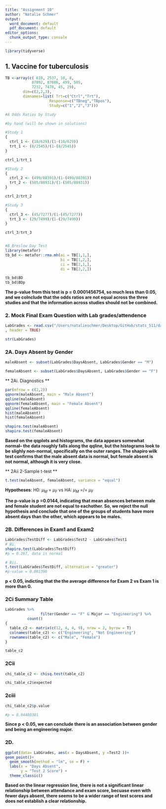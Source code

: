 ```yaml
---
title: "Assignment 10"
author: "Natalie Schmer"
output:
  word_document: default
  pdf_document: default
editor_options:
  chunk_output_type: console
---
```

```r
library(tidyverse)
```

## 1. Vaccine for tuberculosis
```r
TB <-array(c( 619, 2537, 10, 8,
		    87892, 87886, 499, 505,
		    7232, 7470, 45, 29),
		dim=c(2,2,3),
	 	dimnames=list( Trt=c("Ctrl","Trt"),
					Response=c("TBneg","TBpos"),
					Study=c("1","2","3")))

#A Odds Ratios by Study

#by hand (will be shown in solutions)

#Study 1 
{
  ctrl_1 <- (10/629)/(1-(10/629))
  trt_1 <- (8/2545)/(1-(8/2545))
}

ctrl_1/trt_1

#Study 2
{
  ctrl_2 <- (499/88391)/(1-(499/88391))
  trt_2 <- (505/88931)/(1-(505/88931))
}

ctrl_2/trt_2

#Study 3 
{
  ctrl_3 <- (45/7277)/(1-(45/7277))
  trt_3 <- (29/7499)/(1-(29/7499))
}

ctrl_3/trt_3


#B Breslow Day Test
library(metafor)
tb_bd <- metafor::rma.mh(ai = TB[1,1,],
                         bi = TB[1,2,],
                         ci = TB[2,1,],
                         di = TB[2,2,])

tb_bd$BD
tb_bd$BDp
```

**The p-value from this test is p = 0.0001456754, so much less than 0.05, and we colnclude that the odds ratios are not equal across the three studies and that the information across studies should not be combined.**


### 2. Mock Final Exam Question with Lab grades/attendence
```r
LabGrades <- read.csv("/Users/natalieschmer/Desktop/GitHub/stats_511/data/LabGrades.csv" 
, header = TRUE)

str(LabGrades)
```

### 2A. Days Absent by Gender
```r
maleAbsent <- subset(LabGrades$DaysAbsent, LabGrades$Gender == "M")

femaleAbsent <- subset(LabGrades$DaysAbsent, LabGrades$Gender == "F")
```

** 2Ai. Diagnostics  **
```r
par(mfrow = c(2,2))
qqnorm(maleAbsent, main = "Male Absent")
qqline(maleAbsent)
qqnorm(femaleAbsent, main = "Female Absent")
qqline(femaleAbsent)
hist(maleAbsent)
hist(femaleAbsent)

shapiro.test(maleAbsent)
shapiro.test(femaleAbsent)

```
**Based on the qqplots and histograms, the data appears somewhat normal-- the data roughly falls along the qqline, but the histograms look to be slighly non-normal, specifically on the outer ranges. The shapiro wilk test confirms that the male absent data is normal, but female absent is not normal, although it is very close.**
  
** 2Aii 2-Sample t-test  **
```r
t.test(maleAbsent, femaleAbsent, variance = "equal")

```
**Hypotheses**: 
H0: $\mu_M$ = $\mu_F$ vs HA: $\mu_M$ =/= $\mu_F$

**The p-value is p =0.0144, indicating that mean absences between male and female student are not equal to eachother. So, we reject the null hypothesis and conclude that one of the groups of students have more absent days than the other, which appears to be males.** 

### 2B. Differences in Exam1 and Exam2
```r
LabGrades$TestDiff <- LabGrades$Test2 - LabGrades$Test1
# Bi.
shapiro.test(LabGrades$TestDiff)
#p = 0.267, data is normal

# Bii.
t.test(LabGrades$TestDiff, alternative = "greater")
#p-value = 0.001396
```
**p < 0.05, indicting that the  the average difference for Exam 2 vs Exam 1 is more than 0.**


### 2Ci Summary Table
```r
LabGrades %>% 
                filter(Gender == "F" & Major == "Engineering") %>% 
          count()
{
  table_c2 <- matrix(c(12, 4, 4, 9), nrow = 2, byrow = T)
  colnames(table_c2) <- c("Engineering", "Not Engineering")
  rownames(table_c2) <- c("Male", "Female")
} 

table_c2

```

### 2Cii
```r
chi_table_c2 <- chisq.test(table_c2)

chi_table_c2$expected
```

### 2ciii
```r
chi_table_c2$p.value

#p = 0.04480381
```
**Since p < 0.05, we can conclude there is an association between gender and being an engineering major.**

### 2D.
```r
ggplot(data= LabGrades, aes(x = DaysAbsent, y =Test2 ))+
geom_point()+
  geom_smooth(method = "lm", se = F) +
  labs(x = "Days Absent",
       y = "Test 2 Score") +
  theme_classic()
```
**Based on the linear regression line, there is not a significant linear relationship between attendance and exam score, becuase even with fewer days absent, there seems to be a wider range of test scores and does not establish a clear relationship.**
